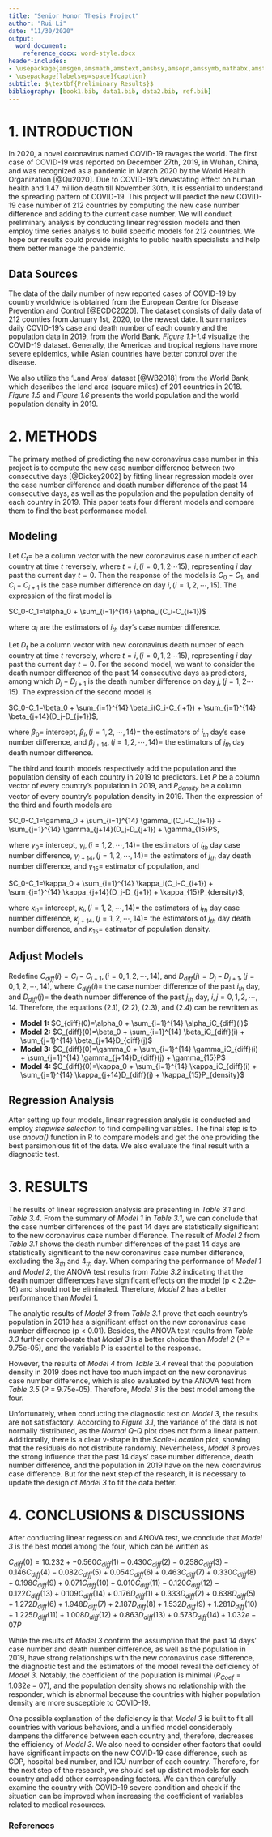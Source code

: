 ```yaml
---
title: "Senior Honor Thesis Project"
author: "Rui Li"
date: "11/30/2020"
output:
  word_document:
    reference_docx: word-style.docx
header-includes:
- \usepackage{amsgen,amsmath,amstext,amsbsy,amsopn,amssymb,mathabx,amsthm,bm,bbm}
- \usepackage[labelsep=space]{caption}
subtitle: $\textbf{Preliminary Results}$
bibliography: [book1.bib, data1.bib, data2.bib, ref.bib]
---
```


# 1. INTRODUCTION

In 2020, a novel coronavirus named COVID-19 ravages the world. The first case of COVID-19 was reported on December 27th, 2019, in Wuhan, China, and was recognized as a pandemic in March 2020 by the World Health Organization [@Qu2020]. Due to COVID-19's devastating effect on human health and 1.47 million death till November 30th, it is essential to understand the spreading pattern of COVID-19. This project will predict the new COVID-19 case number of 212 countries by computing the new case number difference and adding to the current case number. We will conduct preliminary analysis by conducting linear regression models and then employ time series analysis to build specific models for 212 countries. We hope our results could provide insights to public health specialists and help them better manage the pandemic.

## Data Sources
The data of the daily number of new reported cases of COVID-19 by country worldwide is obtained from the European Centre for Disease Prevention and Control [@ECDC2020]. The dataset consists of daily data of 212 counties from January 1st, 2020, to the newest date. It summarizes daily COVID-19's case and death number of each country and the population data in 2019, from the World Bank. *Figure 1.1-1.4* visualize the COVID-19 dataset. Generally, the Americas and tropical regions have more severe epidemics, while Asian countries have better control over the disease.

We also utilize the 'Land Area' dataset [@WB2018] from the World Bank, which describes the land area (square miles) of 201 countries in 2018. *Figure 1.5* and *Figure 1.6* presents the world population and the world population density in 2019.
   

# 2. METHODS 

The primary method of predicting the new coronavirus case number in this project is to compute the new case number difference between two consecutive days [@Dickey2002] by fitting linear regression models over the case number difference and death number difference of the past 14 consecutive days, as well as the population and the population density of each country in 2019. This paper tests four different models and compare them to find the best performance model.

## Modeling
Let $C_t=$ be a column vector with the new coronavirus case number of each country at time $t$ reversely, where $t=i, (i=0,1,2\cdots15)$, representing $i$ day past the current day $t=0$. Then the response of the models is $C_0-C_1$, and $C_i-C_{i+1}$ is the case number difference on day $i, (i=1,2,\cdots,15)$. The expression of the first model is 

$C_0-C_1=\alpha_0 + \sum_{i=1}^{14} \alpha_i(C_i-C_{i+1})$

where ${\alpha_i}$ are the estimators of $i_{th}$ day's case number difference.

Let $D_t$ be a column vector with new coronavirus death number of each country at time $t$ reversely, where $t=i, (i=0,1,2\cdots15)$, representing $i$ day past the current day $t=0$. For the second model, we want to consider the death number difference of the past 14 consecutive days as predictors, among which $D_j-D_{j+1}$ is the death number difference on day $j, (j=1,2\cdots15)$. The expression of the second model is

$C_0-C_1=\beta_0 + \sum_{i=1}^{14} \beta_i(C_i-C_{i+1}) + \sum_{j=1}^{14} \beta_{j+14}(D_j-D_{j+1})$,

where $\beta_0=$ intercept, $\beta_i, (i=1,2,\cdots,14)=$ the estimators of $i_{th}$ day's case number difference, and $\beta_{j+14}, (j=1,2,\cdots,14)=$ the estimators of $j_{th}$ day death number difference.

The third and fourth models respectively add the population and the population density of each country in 2019 to predictors. Let $P$ be a column vector of every country's population in 2019, and $P_{density}$ be a column vector of every country's population density in 2019. Then the expression of the third and fourth models are

$C_0-C_1=\gamma_0 + \sum_{i=1}^{14} \gamma_i(C_i-C_{i+1}) + \sum_{j=1}^{14} \gamma_{j+14}(D_j-D_{j+1}) + \gamma_{15}P$,

where $\gamma_0=$ intercept, $\gamma_i, (i=1,2,\cdots,14)=$ the estimators of $i_{th}$ day case number difference, $\gamma_{j+14}, (j=1,2,\cdots,14)=$ the estimators of $j_{th}$ day death number difference, and $\gamma_{15}=$ estimator of population, and

$C_0-C_1=\kappa_0 + \sum_{i=1}^{14} \kappa_i(C_i-C_{i+1}) + \sum_{j=1}^{14} \kappa_{j+14}(D_j-D_{j+1}) + \kappa_{15}P_{density}$,

where $\kappa_0=$ intercept, $\kappa_i, (i=1,2,\cdots,14)=$ the estimators of $i_{th}$ day case number difference, $\kappa_{j+14}, (j=1,2,\cdots,14)=$ the estimators of $j_{th}$ day death number difference, and $\kappa_{15}=$ estimator of population density.

## Adjust Models
Redefine $C_{diff}(i) = C_i - C_{i+1}, (i=0,1,2,\cdots,14)$, and $D_{diff}(j) = D_j - D_{j+1}, (j=0,1,2,\cdots,14)$, where $C_{diff}(i)=$ the case number difference of the past $i_{th}$ day, and $D_{diff}(j) =$ the death number difference of the past $j_{th}$ day, $i, j=0,1,2,\cdots,14$. Therefore, the equations (2.1), (2.2), (2.3), and (2.4) can be rewritten as 

- **Model 1:** $C_{diff}(0)=\alpha_0 + \sum_{i=1}^{14} \alpha_iC_{diff}(i)$
- **Model 2:** $C_{diff}(0)=\beta_0 + \sum_{i=1}^{14} \beta_iC_{diff}(i) + \sum_{j=1}^{14} \beta_{j+14}D_{diff}(j)$
- **Model 3:** $C_{diff}(0)=\gamma_0 + \sum_{i=1}^{14} \gamma_iC_{diff}(i) + \sum_{j=1}^{14} \gamma_{j+14}D_{diff}(j) + \gamma_{15}P$
- **Model 4:** $C_{diff}(0)=\kappa_0 + \sum_{i=1}^{14} \kappa_iC_{diff}(i) + \sum_{j=1}^{14} \kappa_{j+14}D_{diff}(j) + \kappa_{15}P_{density}$

## Regression Analysis
After setting up four models, linear regression analysis is conducted and employ *stepwise selection* to find compelling variables. The final step is to use *anova()* function in R to compare models and get the one providing the best parsimonious fit of the data. We also evaluate the final result with a diagnostic test. 

# 3. RESULTS

The results of linear regression analysis are presenting in *Table 3.1* and *Table 3.4*. From the summary of *Model 1* in *Table 3.1*, we can conclude that the case number differences of the past 14 days are statistically significant to the new coronavirus case number difference. The result of *Model 2* from *Table 3.1* shows the death number differences of the past 14 days are statistically significant to the new coronavirus case number difference, excluding the $3_{th}$ and $4_{th}$ day. When comparing the performance of *Model 1* and *Model 2*, the ANOVA test results from *Table 3.2* indicating that the death number differences have significant effects on the model (p < 2.2e-16) and should not be eliminated. Therefore, *Model 2* has a better performance than *Model 1*.  

The analytic results of *Model 3* from *Table 3.1* prove that each country's population in 2019 has a significant effect on the new coronavirus case number difference (p < 0.01). Besides, the ANOVA test results from *Table 3.3* further corroborate that *Model 3* is a better choice than *Model 2* (P = 9.75e-05), and the variable P is essential to the response. 

However, the results of *Model 4* from *Table 3.4* reveal that the population density in 2019 does not have too much impact on the new coronavirus case number difference, which is also evaluated by the ANOVA test from *Table 3.5* (P = 9.75e-05). Therefore, *Model 3* is the best model among the four. 

Unfortunately, when conducting the diagnostic test on *Model 3*, the results are not satisfactory. According to *Figure 3.1*, the variance of the data is not normally distributed, as the *Normal Q-Q* plot does not form a linear pattern. Additionally, there is a clear v-shape in the *Scale-Location* plot, showing that the residuals do not distribute randomly. Nevertheless, *Model 3* proves the strong influence that the past 14 days' case number difference, death number difference, and the population in 2019 have on the new coronavirus case difference. But for the next step of the research, it is necessary to update the design of *Model 3* to fit the data better.  

# 4. CONCLUSIONS & DISCUSSIONS

After conducting linear regression and ANOVA test, we conclude that *Model 3* is the best model among the four, which can be written as

$C_{diff}(0) = 10.232+-0.560C_{diff}(1)-0.430C_{diff}(2)-0.258C_{diff}(3)-0.146C_{diff}(4)-0.082C_{diff}(5)+0.054C_{diff}(6)+0.463C_{diff}(7)+0.330C_{diff}(8)+0.198C_{diff}(9)+0.071C_{diff}(10)+0.010C_{diff}(11)-0.120C_{diff}(12)-0.122C_{diff}(13)+0.109C_{diff}(14)+0.176D_{diff}(1)+0.333D_{diff}(2)+0.638D_{diff}(5)+1.272D_{diff}(6)+1.948D_{diff}(7)+2.187D_{diff}(8)+1.532D_{diff}(9)+1.281D_{diff}(10)+1.225D_{diff}(11)+1.008D_{diff}(12)+0.863D_{diff}(13)+0.573D_{diff}(14)+1.032e-07P$

While the results of *Model 3* confirm the assumption that the past 14 days' case number and death number difference, as well as the population in 2019, have strong relationships with the new coronavirus case difference, the diagnostic test and the estimators of the model reveal the deficiency of *Model 3*. Notably, the coefficient of the population is minimal $(P_{Coef} = 1.032e-07)$, and the population density shows no relationship with the responder, which is abnormal because the countries with higher population density are more susceptible to COVID-19. 

One possible explanation of the deficiency is that *Model 3* is built to fit all countries with various behaviors, and a unified model considerably dampens the difference between each country and, therefore, decreases the efficiency of *Model 3*. We also need to consider other factors that could have significant impacts on the new COVID-19 case difference, such as GDP, hospital bed number, and ICU number of each country. Therefore, for the next step of the research, we should set up distinct models for each country and add other corresponding factors. We can then carefully examine the country with COVID-19 severe condition and check if the situation can be improved when increasing the coefficient of variables related to medical resources.  

### References
